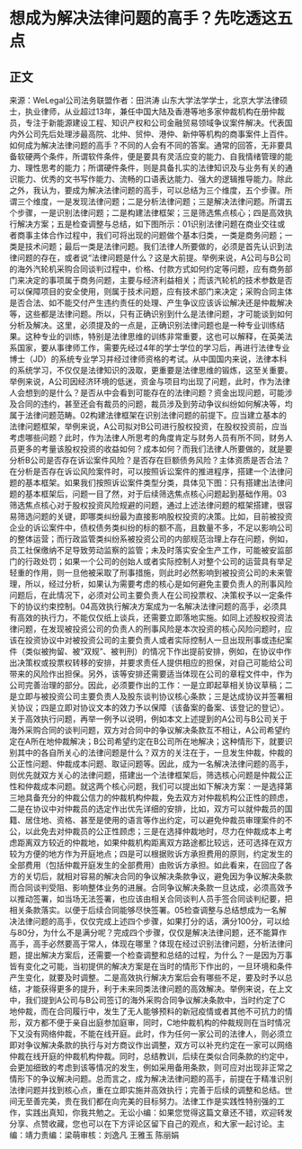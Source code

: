 # 想成为解决法律问题的高手？先吃透这五点
## 正文
来源：WeLegal公司法务联盟作者：田洪涛 山东大学法学学士，北京大学法律硕士，执业律师，从业超过13年，兼任中国大陆及香港等地多家仲裁机构在册仲裁员，专注于新能源建设工程、知识产权和公司金融贸易领域争议案件解决。代表国内外公司先后处理涉最高院、北仲、贸仲、港仲、新仲等机构的商事案件上百件。如何成为解决法律问题的高手？不同的人会有不同的答案。通常的回答，无非要具备软硬两个条件，所谓软件条件，便是要具有灵活应变的能力、自我情绪管理的能力、理性思考的能力；所谓硬件条件，则是具备扎实的法律知识及与业务有关的通识能力、优秀的文书写作能力、流畅的口语表达能力、强大的逻辑推导能力。除此之外，我认为，要成为解决法律问题的高手，可以总结为三个维度，五个步骤。所谓三个维度，一是发现法律问题；二是分析法律问题；三是解决法律问题。所谓五个步骤，一是识别法律问题；二是构建法律框架；三是筛选焦点核心；四是高效执行解决方案；五是检查调整与总结，如下图所示：01识别法律问题在商业交往或者商事主体合作过程中，我们可将出现的问题做个基本归类，一类是商务问题；一类是技术问题；最后一类是法律问题。我们法律人所要做的，必须是首先认识到法律问题的存在，或者说“法律问题是什么？这是大前提。举例来说，A公司与B公司的海外汽轮机采购合同谈判过程中，价格、付款方式如何约定等问题，应有商务部门来决定的事项属于商务问题，主要与经济利益相关；而该汽轮机的技术参数是否可以保障项目的安全使用，则属于技术问题，应有技术部门来决定；采购合同主体是否合法、如不能交付产生违约责任的处理、产生争议应该诉讼解决还是仲裁解决等，这些都是法律问题。所以，只有正确识别到什么是法律问题，才可能谈到如何分析及解决。这里，必须提及的一点是，正确识别法律问题也是一种专业训练结果。这种专业的训练，特别是法律思维的训练非常重要，这也可以解释，在英美法系国家，要从事律师工作，需要先经过4年的学士学位的学习后，再进行法律专业博士（JD）的系统专业学习并经过律师资格的考试。从中国国内来说，法律本科的系统学习，不仅仅是法律知识的汲取，更重要是法律思维的锻炼，这至关重要。举例来说，A公司因经济环境的低迷，资金与项目均出现了问题，此时，作为法律人会想到的是什么？是否从中会看到可能存在的法律问题？资金出现问题，可能涉及合同的违约，甚至还会有裁员的问题，裁员涉及到劳动争议纠纷如何解决等，均属于法律问题范畴。02构建法律框架在识别法律问题的前提下。应当建立基本的法律问题框架，举例来说，A公司拟对B公司进行股权投资，在股权投资前，应当考虑哪些问题？此时，作为法律人所思考的角度肯定与财务人员有所不同，财务人员更多的考量该股权投资的收益如何？成本如何？而我们法律人所要做的，就是要分析B公司是否存在诉讼案件风险？是否存在巨额债务风险？主体资质是否合法？在分析是否存在诉讼风险案件时，可以按照诉讼案件的推进程序，搭建一个法律问题的基本框架。如果我们按照诉讼案件类型分类，具体见下图：只有搭建出法律问题的基本框架后，问题一目了然，对于后续筛选焦点核心问题起到基础作用。03筛选焦点核心对于股权投资风险规避的问题，通过上述法律问题的框架搭建，很容易筛选问题的关键，即哪类纠纷最为直接影响股权投资的决策。比如，目前被投资企业的诉讼案件中，债权债务类纠纷的标的额不高，且数量不多，不足以影响公司的整体运营；而行政监管类纠纷系被投资公司的内部规范治理上存在问题，例如，员工社保缴纳不足导致劳动监察的监管；未及时落实安全生产工作，可能被安监部门的行政处罚；如果一个公司的创始人或者实际控制人对整个公司的运营具有举足轻重的作用，则一旦他被采取了刑事措施，则此时必然影响到被投资公司的未来管理，所以，经过分析，如果认为需要考虑的核心是如何避免主要负责人的刑事风险问题后，在此情况下，必须对公司主要负责人在公司投票权、决策权予以一定条件下的协议约束控制。04高效执行解决方案成为一名解决法律问题的高手，必须具有高效的执行力，不能仅仅纸上谈兵，还需要立即落地实施。如同上述股权投资法律问题，在发现被投资公司的负责人的刑事风险是本次投资的核心风险问题时，应该在投资协议中对被投资公司的主要负责人或者实际控制人一旦出现刑事或违纪案件（类似被拘留、被“双规”、被判刑）的情况下作出提前安排，例如，在协议中作出决策权或投票权转移的安排，并要求责任人提供相应的担保，对自己可能给公司带来的风险作出担保。另外，该等安排还需要适当体现在公司的章程文件中，作为公司完善治理的部分。因此，必须要作出的工作：一是立即起草相关协议草稿；二是立即与被投资公司主要负责人及股东谈判协议核心条款；三是达成协议并签署相关协议；四是立即对协议文本的效力予以保障（该备案的备案、该登记的登记）。关于高效执行问题，再举一例予以说明，例如本文上述提到的A公司与B公司关于海外采购合同的谈判问题，双方对合同中的争议解决条款互不相让，A公司希望约定在A所在地仲裁解决；B公司希望约定在B公司所在地解决；这种情形下，就要识别其中的各自所关心的法律问题是什么？双方的关注在于，一旦发生仲裁，仲裁的公正性问题、仲裁成本问题、取证问题等。因此，成为一名解决法律问题的高手，则优先就双方关心的法律问题，搭建出一个法律框架后，筛选核心问题是仲裁公正性和仲裁成本问题。就这两个核心问题，我们可以提出如下解决方案：一是选择第三地具备充分的仲裁公信力的仲裁机构仲裁，免去双方对仲裁机构公正性的顾虑，二是在协议中对仲裁员的选定作出优先详细的安排，比如，双方可以就仲裁员的国籍、居住地、资格、甚至是使用的语言等作出约定，可以避免仲裁员审理案件的不公，以此免去对仲裁员的公正性顾虑；三是在选择仲裁地时，尽力在仲裁成本上考虑距离双方较近的仲裁地，如果仲裁机构距离双方路途都比较远，还可选择在双方较为方便的地方作为开庭地点；四是可以根据败诉方承担费用的原则，约定发生的全部费用（包括仲裁开庭发生的全部费用）由败诉方承担。如此看来，在回应了各方的关切后，就相对容易的解决合同的争议解决条款争议，避免因为争议解决条款而合同谈判受阻、影响整体业务的进展。合同争议解决条款一旦达成，必须高效予以推动签署，如当场无法签署，也应该由相关合同谈判人员手签合同谈判纪要，把相关条款落实。以便于后续合同能够尽快签署。05检查调整与总结想成为一名解决法律问题的高手，仅仅完成上述四个步骤，如果打分的话，满分100分，可以给与80分，为什么不是满分呢？完成四个步骤，仅仅是解决法律问题，还不能算作高手，高手必然要高于常人，体现在哪里？体现在经过识别法律问题，分析法律问题，提出解决方案后，还需要一个检查调整和总结的过程，为什么？一是因为万事皆有变化之可能，当初提供的解决方案是在当时的情形下作出的，一旦环境和条件产生变化，就要及时调整。二是高效执行解决方案后会有哪些不足，要及时予以总结，才能获得更多的提升，利于未来同类法律问题的高效解决。举例来说，在上文中，我们提到A公司与B公司签订的海外采购合同争议解决条款中，当时约定了C地仲裁，而在合同履行中，发生了无人能够预料的新冠疫情或者其他不可抗力的情形，双方都不便于亲自出庭参加庭审，同时，C地仲裁机构的仲裁规则在当时情况下又没有网络仲裁，不能在线开庭。此时，作为任何一家公司的法律人，则必须立即对争议解决条款的执行与对方商议作出调整，双方可以补充约定在一家可以网络仲裁在线开庭的仲裁机构仲裁。同时，总结教训，后续在类似合同条款的约定中，会更加细致的考虑到该等情况的发生，例如采用备用条款，则可应对出现非正常之情形下的争议解决问题。总而言之，成为解决法律问题的高手，前提在于精准识别法律问题并找到核心点，重在立即实施并高效执行；完善于后续的调整和总结。世间无至善完美，贵在我们都在向完美的目标努力。法律工作是实践性特别强的工作，实践出真知，你我共勉之。无讼小编：如果您觉得这篇文章还不错，欢迎转发分享、点赞收藏，您也可以在下方评论区留下自己的观点，和大家一起讨论。主编：靖力责编：梁萌审核：刘逸凡 王雅玉 陈丽娟